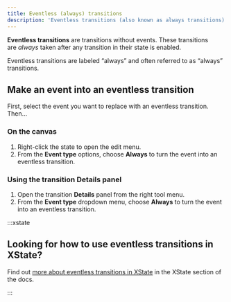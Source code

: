 ```yaml
---
title: Eventless (always) transitions
description: 'Eventless transitions (also known as always transitions) are transitions without events. These transitions are always taken.'
---
```


**Eventless transitions** are transitions without events. These transitions are *always* taken after any transition in their state is enabled.

Eventless transitions are labeled “always” and often referred to as “always” transitions.

## Make an event into an eventless transition

First, select the event you want to replace with an eventless transition. Then…

### On the canvas

1. Right-click the state to open the edit menu.
2. From the **Event type** options, choose **Always** to turn the event into an eventless transition.

### Using the transition Details panel

1. Open the transition <Info size={18} /> **Details** panel from the right tool menu.
2. From the **Event type** dropdown menu, choose **Always** to turn the event into an eventless transition.

:::xstate 

## Looking for how to use eventless transitions in XState?

Find out [more about eventless transitions in XState](/xstate/transitions-and-choices/always.mdx) in the XState section of the docs.

:::